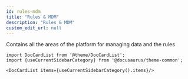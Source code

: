 ```yaml
---
id: rules-mdm
title: "Rules & MDM"
description: "Rules & MDM"
custom_edit_url: null
---
```




Contains all the areas of the platform for managing data and the rules 



```mdx-code-block
import DocCardList from '@theme/DocCardList';
import {useCurrentSidebarCategory} from '@docusaurus/theme-common';

<DocCardList items={useCurrentSidebarCategory().items}/>
```
      
